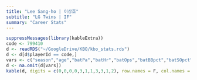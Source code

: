 ```yaml
---
title: "Lee Sang-ho | 이상호"
subtitle: "LG Twins | IF"
summary: "Career Stats"
---
```

```r
suppressMessages(library(kableExtra))
code <- 799410
d <- readRDS("~/GoogleDrive/KBO/kbo_stats.rds")
d <- d[d$playerId == code,]
vars <- c("season","age","batPa","batHr","batOps","batBBpct","batSOpct","ISO","batBABIP","wRCplus","batWAR")
d <- na.omit(d[vars])
kable(d, digits = c(0,0,0,0,3,1,1,3,3,1,2), row.names = F, col.names = c("Season","Age","PA","HR","OPS","BB%","SO%","ISO","BABIP","wRC+","WAR")) %>% kable_styling(bootstrap_options = c("striped", "hover"), fixed_thead = T)
```
